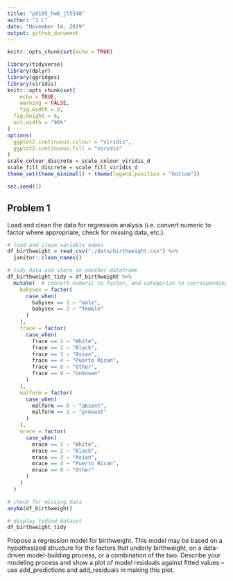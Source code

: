 ```yaml
---
title: "p8105_hw6_jl5548"
author: "J L"
date: "November 14, 2019"
output: github_document
---
```


```r
knitr::opts_chunk$set(echo = TRUE)

library(tidyverse)
library(dplyr)
library(ggridges)
library(viridis)
knitr::opts_chunk$set(
	echo = TRUE,
	warning = FALSE,
	fig.width = 8, 
  fig.height = 6,
  out.width = "90%"
)
options(
  ggplot2.continuous.colour = "viridis",
  ggplot2.continuous.fill = "viridis"
)
scale_colour_discrete = scale_colour_viridis_d
scale_fill_discrete = scale_fill_viridis_d
theme_set(theme_minimal() + theme(legend.position = "bottom"))

set.seed(1)
```

## Problem 1

Load and clean the data for regression analysis (i.e. convert numeric to factor where appropriate, check for missing data, etc.).

```r
# load and clean variable names
df_birthweight = read_csv("./data/birthweight.csv") %>% 
  janitor::clean_names() 

# tidy data and store in another dataframe
df_birthweight_tidy = df_birthweight %>% 
  mutate(  # convert numeric to factor, and categorize to corresponding label
    babysex = factor(
      case_when(
        babysex == 1 ~ "male",
        babysex == 2 ~ "female"
      )
    ), 
    frace = factor(
      case_when(
        frace == 1 ~ "White",
        frace == 2 ~ "Black",
        frace == 3 ~ "Asian",
        frace == 4 ~ "Puerto Rican",
        frace == 8 ~ "Other",
        frace == 9 ~ "Unknown"
      )
    ),
    malform = factor(
      case_when(
        malform == 0 ~ "absent",
        malform == 1 ~ "present"
      )
    ), 
    mrace = factor(
      case_when(
        mrace == 1 ~ "White",
        mrace == 2 ~ "Black",
        mrace == 3 ~ "Asian",
        mrace == 4 ~ "Puerto Rican",
        mrace == 8 ~ "Other"
      )
    )
  )

# check for missing data
anyNA(df_birthweight)

# display tidied dataset
df_birthweight_tidy
```

Propose a regression model for birthweight. This model may be based on a hypothesized structure for the factors that underly birthweight, on a data-driven model-building process, or a combination of the two. Describe your modeling process and show a plot of model residuals against fitted values – use add_predictions and add_residuals in making this plot.

```r

```



